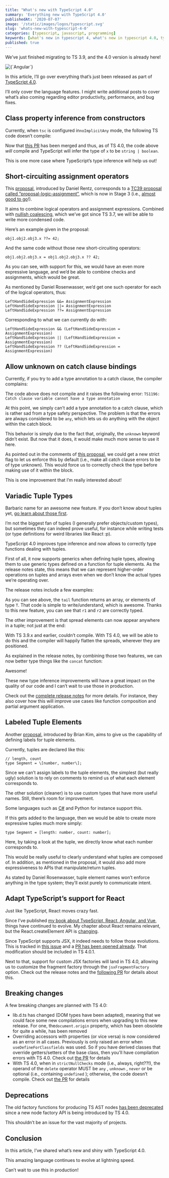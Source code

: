 ```yaml
---
title: "What's new with TypeScript 4.0"
summary: 'Everything new with TypeScript 4.0'
publishedAt: '2020-07-07'
image: '/static/images/logos/typescript.svg'
slug: 'whats-new-with-typescript-4-0'
categories: [typescript, javascript, programming]
keywords: [what's new in typescript 4, what's new in typescript 4.0, typescript 4, typescript]
published: true
---
```


We’ve just finished migrating to TS 3.9, and the 4.0 version is already here!

<BlogPostCenteredContent>
  <Image
    alt={`Angular`}
    src={`/static/images/logos/typescript.svg`}
    width={400}
    height={400}
    priority
  />
</BlogPostCenteredContent>

In this article, I’ll go over everything that’s just been released as part of [TypeScript 4.0](https://devblogs.microsoft.com/typescript/announcing-typescript-4-0/).

I’ll only cover the language features. I might write additional posts to cover what’s also coming regarding editor productivity, performance, and bug fixes.

## Class property inference from constructors

Currently, when `tsc` is configured in`noImplicitAny` mode, the following TS code doesn’t compile:

<Gist gistLink="dsebastien/47f4caf69371aebbb9e42115dfe1cb10" />

Now that [this PR](https://github.com/microsoft/TypeScript/pull/37920) has been merged and thus, as of TS 4.0, the code above _will_ compile and TypeScript will infer the type of `x` to be `string | boolean`.

This is one more case where TypeScript’s type inference will help us out!

## Short-circuiting assignment operators

This [proposal](https://github.com/microsoft/TypeScript/issues/37255), introduced by Daniel Rentz, corresponds to a [TC39 proposal called “proposal-logic-assignment”](https://github.com/tc39/proposal-logical-assignment), which is now in Stage 3 (i.e., [almost good to go](https://tc39.es/process-document/)!).

It aims to combine logical operators and assignment expressions. Combined with [nullish coalescing](https://www.typescriptlang.org/docs/handbook/release-notes/typescript-3-7.html#nullish-coalescing), which we’ve got since TS 3.7, we will be able to write more condensed code.

Here’s an example given in the proposal:

```
obj1.obj2.obj3.x ??= 42;
```

And the same code without those new short-circuiting operators:

```
obj1.obj2.obj3.x = obj1.obj2.obj3.x ?? 42;
```

As you can see, with support for this, we would have an even more expressive language, and we’d be able to combine checks and assignments, which would be great.

As mentioned by Daniel Rosenwasser, we’d get one such operator for each of the logical operators, thus:

```
LeftHandSideExpression &&= AssignmentExpression
LeftHandSideExpression ||= AssignmentExpression
LeftHandSideExpression ??= AssignmentExpression
```

Corresponding to what we can currently do with:

```
LeftHandSideExpression && (LeftHandSideExpression = AssignmentExpression)
LeftHandSideExpression || (LeftHandSideExpression = AssignmentExpression)
LeftHandSideExpression ?? (LeftHandSideExpression = AssignmentExpression)
```

## Allow unknown on catch clause bindings

Currently, if you try to add a type annotation to a catch clause, the compiler complains:

<Gist gistLink="dsebastien/0cfc3b8528b2cb8e96b3b1043fa411a7" />

The code above does not compile and it raises the following error: `TS1196: Catch clause variable cannot have a type annotation`

At this point, we simply can’t add a type annotation to a catch clause, which is rather sad from a type safety perspective. The problem is that the errors are always considered to be `any`, which lets us do anything with the object within the catch block.

This behavior is simply due to the fact that, originally, the `unknown` keyword didn’t exist. But now that it does, it would make much more sense to use it here.

As pointed out in the comments of [this proposal](https://github.com/microsoft/TypeScript/issues/36775), we could get a new strict flag to let us enforce this by default (i.e., make all catch clause errors to be of type unknown). This would force us to correctly check the type before making use of it within the block.

This is one improvement that I’m really interested about!

## Variadic Tuple Types

Barbaric name for an awesome new feature. If you don’t know about tuples yet, [go learn about those first](https://www.typescriptlang.org/docs/handbook/basic-types.html#tuple).

I’m not the biggest fan of tuples (I generally prefer objects/custom types), but sometimes they can indeed prove useful, for instance while writing tests (or type definitions for weird libraries like React :p).

TypeScript 4.0 improves type inference and now allows to correctly type functions dealing with tuples.

First of all, it now supports generics when defining tuple types, allowing them to use generic types defined on a function for tuple elements. As the release notes state, this means that we can represent higher-order operations on tuples and arrays even when we don’t know the actual types we’re operating over.

The release notes include a few examples:

<Gist gistLink="dsebastien/d87a9b1a6a7a225318c6891e65fa7667" />

As you can see above, the `tail` function returns an array, or elements of type `T`. That code is simple to write/understand, which is awesome. Thanks to this new feature, you can see that `r1` and `r2` are correctly typed.

The other improvement is that spread elements can now appear anywhere in a tuple; not just at the end:

<Gist gistLink="dsebastien/a7a8efdf4506f6417e113f4cdac7be93" />

With TS 3.9.x and earlier, couldn’t compile. With TS 4.0, we will be able to do this and the compiler will happily flatten the spreads, wherever they are positioned.

As explained in the release notes, by combining those two features, we can now better type things like the `concat` function:

<Gist gistLink="dsebastien/31b40d3ef52b4bfa849ce6cd6fcb92f3" />

Awesome!

These new type inference improvements will have a great impact on the quality of our code and I can’t wait to use those in production.

Check out the [complete release notes](https://devblogs.microsoft.com/typescript/announcing-typescript-4-0-beta/) for more details. For instance, they also cover how this will improve use cases like function composition and partial argument application.

## Labeled Tuple Elements

Another [proposal](https://github.com/Microsoft/TypeScript/issues/28259), introduced by Brian Kim, aims to give us the capability of defining labels for tuple elements.

Currently, tuples are declared like this:

```
// length, count
type Segment = \[number, number\];
```

Since we can’t assign labels to the tuple elements, the simplest (but really ugly) solution is to rely on comments to remind us of what each element corresponds to.

The other solution (cleaner) is to use custom types that have more useful names. Still, there’s room for improvement.

Some languages such as [C#](https://docs.microsoft.com/en-us/dotnet/csharp/tuples#named-and-unnamed-tuples) and Python for instance support this.

If this gets added to the language, then we would be able to create more expressive tuples much more simply:

```
type Segment = [length: number, count: number];
```

Here, by taking a look at the tuple, we directly know what each number corresponds to.

This would be really useful to clearly understand what tuples are composed of. In addition, as mentioned in the proposal, it would also add more expressiveness to APIs that manipulate/return tuples.

As stated by Daniel Rosenwasser, tuple element names won’t enforce anything in the type system; they’ll exist purely to communicate intent.

## Adapt TypeScript’s support for React

Just like TypeScript, React moves crazy fast.

Since I’ve published [my book about TypeScript, React, Angular, and Vue](https://www.amazon.com/gp/product/B081FB89BL?tag=dsebastien00-20), things have continued to evolve. My chapter about React remains relevant, but the React.createElement API is [changing](https://github.com/reactjs/rfcs/blob/createlement-rfc/text/0000-create-element-changes.md).

Since TypeScript supports JSX, it indeed needs to follow those evolutions. This is tracked in [this issue](https://github.com/microsoft/TypeScript/issues/34547) and a [PR has been opened already](https://github.com/microsoft/TypeScript/pull/39199). That modification should be included in TS 4.0.1.

Next to that, support for custom JSX factories will land in TS 4.0, allowing us to customize the fragment factory through the `jsxFragmentFactory` option. Check out the release notes and the [following PR](https://github.com/microsoft/TypeScript/pull/38720) for details about this.

## Breaking changes

A few breaking changes are planned with TS 4.0:

* lib.d.ts has changed (DOM types have been adapted), meaning that we could face some new compilations errors when upgrading to this new release. For one, the`document.origin` property, which has been obsolete for quite a while, has been removed
* Overriding accessors with properties (or vice versa) is now considered as an error in all cases. Previously is only raised an error when `useDefineForClassfields` was used. So if you have derived classes that override getters/setters of the base class, then you’ll have compilation errors with TS 4.0. Check out [the PR](https://github.com/microsoft/TypeScript/pull/37894) for details
* With TS 4.0, when in `strictNullChecks` mode (i.e., always, right??!), the operand of the `delete` operator MUST be `any` , `unknown` , `never` or be optional (i.e., containing `undefined` ); otherwise, the code doesn’t compile. Check out [the PR](https://github.com/microsoft/TypeScript/pull/37921) for details

## Deprecations

The old factory functions for producing TS AST nodes [has been deprecated](https://github.com/microsoft/TypeScript/pull/35282) since a new node factory API is being introduced by TS 4.0.

This shouldn’t be an issue for the vast majority of projects.

## Conclusion

In this article, I’ve shared what’s new and shiny with TypeScript 4.0.

This amazing language continues to evolve at lightning speed.

Can’t wait to use this in production!

<BlogPostSignature />
